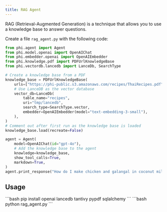 ```yaml
---
title: RAG Agent
---
```


RAG (Retrieval-Augmented Generation) is a technique that allows you to use a knowledge base to answer questions.

Create a file `rag_agent.py` with the following code:

```python rag_agent.py
from phi.agent import Agent
from phi.model.openai import OpenAIChat
from phi.embedder.openai import OpenAIEmbedder
from phi.knowledge.pdf import PDFUrlKnowledgeBase
from phi.vectordb.lancedb import LanceDb, SearchType

# Create a knowledge base from a PDF
knowledge_base = PDFUrlKnowledgeBase(
    urls=["https://phi-public.s3.amazonaws.com/recipes/ThaiRecipes.pdf"],
    # Use LanceDB as the vector database
    vector_db=LanceDb(
        table_name="recipes",
        uri="tmp/lancedb",
        search_type=SearchType.vector,
        embedder=OpenAIEmbedder(model="text-embedding-3-small"),
    ),
)
# Comment out after first run as the knowledge base is loaded
knowledge_base.load(recreate=False)

agent = Agent(
    model=OpenAIChat(id="gpt-4o"),
    # Add the knowledge base to the agent
    knowledge=knowledge_base,
    show_tool_calls=True,
    markdown=True,
)
agent.print_response("How do I make chicken and galangal in coconut milk soup", stream=True)
```

## Usage

<Steps>
  <Snippet file="create-venv-step.mdx" />

  <Step title="Install libraries">
    ```bash
    pip install openai lancedb tantivy pypdf sqlalchemy
    ```
  </Step>

  <Step title="Run the agent">
    ```bash
    python rag_agent.py
    ```
  </Step>

</Steps>